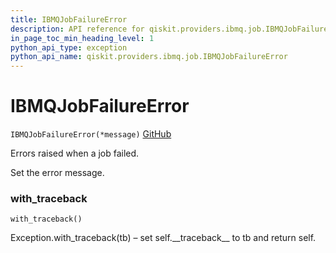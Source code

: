 ```yaml
---
title: IBMQJobFailureError
description: API reference for qiskit.providers.ibmq.job.IBMQJobFailureError
in_page_toc_min_heading_level: 1
python_api_type: exception
python_api_name: qiskit.providers.ibmq.job.IBMQJobFailureError
---
```


# IBMQJobFailureError

<span id="qiskit.providers.ibmq.job.IBMQJobFailureError" />

`IBMQJobFailureError(*message)` [GitHub](https://github.com/qiskit/qiskit-ibmq-provider/tree/stable/0.7/qiskit/providers/ibmq/job/exceptions.py "view source code")

Errors raised when a job failed.

Set the error message.

### with\_traceback

<span id="qiskit.providers.ibmq.job.IBMQJobFailureError.with_traceback" />

`with_traceback()`

Exception.with\_traceback(tb) – set self.\_\_traceback\_\_ to tb and return self.

